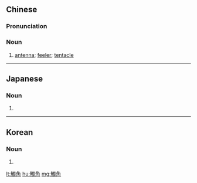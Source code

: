 {{also|触角}}
==Chinese==
{{zh-forms|s=触角}}
{{wikipedia|lang=zh}}

===Pronunciation===
{{zh-pron
|m=chùjiǎo
|c=zuk1 gok3
|mn=chhio̍k-kak
|cat=n
}}

===Noun===
{{zh-noun}}

# [[antenna]]; [[feeler]]; [[tentacle]]

----

==Japanese==
{{ja-kanjitab|しょく|k1=しょっ|かく|yomi=o}}

===Noun===
{{ja-noun|shin=触角|しょっかく}}

# {{kyujitai spelling of|触角}}

----

==Korean==
{{ko-hanjatab}}

===Noun===
{{ko-noun|hangeul=촉각}}

# {{hanja form of|촉각|[[antenna]]}}

[[lt:觸角]]
[[hu:觸角]]
[[mg:觸角]]